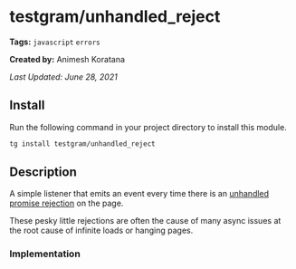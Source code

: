 # testgram/unhandled_reject

**Tags:** `javascript` `errors`

**Created by:** Animesh Koratana

*Last Updated: June 28, 2021*

## Install
Run the following command in your project directory to install this module.
```bash
tg install testgram/unhandled_reject
```

## Description
A simple listener that emits an event every time there is an
[unhandled promise rejection](https://developer.mozilla.org/en-US/docs/Web/API/Window/unhandledrejection_event) on the page.

These pesky little rejections are often the cause of many async issues at the root cause of infinite loads or hanging pages.

### Implementation

<Gist id="1676f77120ce830072a4a28b44d84b83"/>